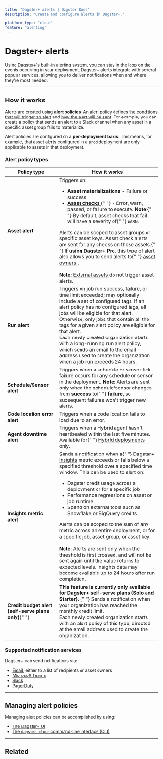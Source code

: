 ```yaml
---
title: "Dagster+ alerts | Dagster Docs"
description: "Create and configure alerts in Dagster+."

platform_type: "cloud"
feature: "alerting"
---
```


# Dagster+ alerts

<ApplicableDagsterProduct />

Using Dagster+'s built-in alerting system, you can stay in the loop on the events occurring in your deployment. Dagster+ alerts integrate with several popular services, allowing you to deliver notifications when and where they're most needed.

---

## How it works

Alerts are created using **alert policies**. An alert policy defines [the conditions that will trigger an alert](#alert-policy-types) and [how the alert will be sent](#supported-notification-services). For example, you can create a policy that sends an alert to a Slack channel when any asset in a specific asset group fails to materialize.

Alert policies are configured on a **per-deployment basis**. This means, for example, that asset alerts configured in a `prod` deployment are only applicable to assets in that deployment.

### Alert policy types

<table
  className="table"
  style={{
    width: "100%",
  }}
>
  <thead>
    <tr>
      <th
        style={{
          width: "25%",
        }}
      >
        Policy type
      </th>
      <th>How it works</th>
    </tr>
  </thead>
  <tbody>
    <tr>
      <td>
        <strong>Asset alert</strong>
      </td>
      <td>
        Triggers on:
        <ul>
          <li>
            <strong>Asset materializations</strong> - Failure or success
          </li>
          <li>
            <a href="/concepts/assets/asset-checks">
              <strong>Asset checks</strong>
            </a>{" "}
            - Error, warn, passed, or failure to execute. <strong>Note:</strong>{" "}
            By default, asset checks that fail will have a severity of{" "}
            <code>WARN</code>.
          </li>
        </ul>
        Alerts can be scoped to asset groups or specific asset keys. Asset check
        alerts are sent for any checks on those assets.{" "}
        <strong>If using Dagster+ Pro</strong>, this type of alert also allows
        you to send alerts to{" "}
        <a href="/concepts/metadata-tags/asset-metadata#asset-owners">
          asset owners
        </a>
        .<br />
        <br />
        <strong>Note:</strong> <a href="/concepts/assets/external-assets">
          External assets
        </a> do not trigger asset alerts.
      </td>
    </tr>
    <tr>
      <td>
        <strong>Run alert</strong>
      </td>
      <td>
        Triggers on job run success, failure, or time limit exceeded; may
        optionally include a set of configured tags. If an alert policy has no
        configured tags, all jobs will be eligible for that alert. Otherwise,
        only jobs that contain all the tags for a given alert policy are
        eligible for that alert.
        <br />
        Each newly created organization starts with a long-running run alert
        policy, which sends an email to the email address used to create the
        organization when a job run exceeds 24 hours.
      </td>
    </tr>
    <tr>
      <td>
        <strong>Schedule/Sensor alert</strong>
      </td>
      <td>
        Triggers when a schedule or sensor tick failure occurs for any schedule
        or sensor in the deployment. <strong>Note</strong>: Alerts are sent only
        when the schedule/sensor changes from <strong>success</strong> to{" "}
        <strong>failure</strong>, so subsequent failures won't trigger new
        alerts.
      </td>
    </tr>
    <tr>
      <td>
        <strong>Code location error alert</strong>
      </td>
      <td>Triggers when a code location fails to load due to an error.</td>
    </tr>
    <tr>
      <td>
        <strong>Agent downtime alert</strong>
      </td>
      <td>
        Triggers when a Hybrid agent hasn't heartbeated within the last five
        minutes. Available for{" "}
        <a href="/dagster-plus/deployment/hybrid">Hybrid deployments</a> only.
      </td>
    </tr>
    <tr>
      <td>
        <strong>Insights metric alert</strong> <Experimental />
      </td>
      <td>
        Sends a notification when a{" "}
        <a href="/dagster-plus/insights">Dagster+ Insights</a> metric exceeds or
        falls below a specified threshold over a specified time window. This can
        be used to alert on:
        <ul>
          <li>
            Dagster credit usage across a deployment or for a specific job
          </li>
          <li>Performance regressions on asset or job runtime</li>
          <li>Spend on external tools such as Snowflake or BigQuery credits</li>
        </ul>
        Alerts can be scoped to the sum of any metric across an entire
        deployment, or for a specific job, asset group, or asset key.
        <br />
        <br />
        <strong>Note</strong>: Alerts are sent only when the threshold is first crossed,
        and will not be sent again until the value returns to expected levels. Insights
        data may become available up to 24 hours after run completion.
      </td>
    </tr>
    <tr>
      <td>
        <strong>Credit budget alert (self-serve plans only)</strong>{" "}
        <Experimental />
      </td>
      <td>
        <strong>
          This feature is currently only available for Dagster+ self-serve plans
          (Solo and Starter).
        </strong>{" "}
        Sends a notification when your organization has reached the monthly
        credit limit.
        <br />
        Each newly created organization starts with an alert policy of this
        type, directed at the email address used to create the organization.
      </td>
    </tr>
  </tbody>
</table>

### Supported notification services

Dagster+ can send notifications via:

- [Email](/dagster-plus/managing-deployments/alerts/email), either to a list of recipients or asset owners
- [Microsoft Teams](/dagster-plus/managing-deployments/alerts/microsoft-teams)
- [Slack](/dagster-plus/managing-deployments/alerts/slack)
- [PagerDuty](/dagster-plus/managing-deployments/alerts/pagerduty)

---

## Managing alert policies

Managing alert policies can be accomplished by using:

- [The Dagster+ UI](/dagster-plus/managing-deployments/alerts/managing-alerts-in-ui)
- [The `dagster-cloud` command-line interface (CLI)](/dagster-plus/managing-deployments/alerts/managing-alerts-cli)

---

## Related

<ArticleList>
  <ArticleListItem
    title="Managing alerts in the Dagster UI"
    href="/dagster-plus/managing-deployments/alerts/managing-alerts-in-ui"
  ></ArticleListItem>
  <ArticleListItem
    title="Managing alerts using the dagster-plus CLI"
    href="/dagster-plus/managing-deployments/alerts/managing-alerts-cli"
  ></ArticleListItem>
  <ArticleListItem
    title="Managing code locations"
    href="/dagster-plus/managing-deployments/code-locations"
  ></ArticleListItem>
  <ArticleListItem
    title="Deployment settings"
    href="/dagster-plus/managing-deployments/deployment-settings-reference"
  ></ArticleListItem>
  <ArticleListItem
    title="dagster-plus CLI"
    href="/dagster-plus/managing-deployments/dagster-plus-cli"
  ></ArticleListItem>
  <ArticleListItem
    title="dagster_cloud.yaml"
    href="/dagster-plus/managing-deployments/dagster-cloud-yaml"
  ></ArticleListItem>
</ArticleList>
